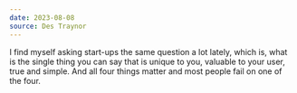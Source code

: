 ```yaml
---
date: 2023-08-08
source: Des Traynor
---
```


I find myself asking start-ups the same question a lot lately, which is, what is the single thing you can say that is unique to you, valuable to your user, true and simple. And all four things matter and most people fail on one of the four.
